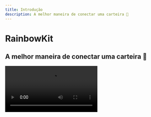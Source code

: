 ```yaml
---
title: Introdução
description: A melhor maneira de conectar uma carteira 🌈
---
```


# RainbowKit

## A melhor maneira de conectar uma carteira 🌈

<Video src="https://rainbowme-res.cloudinary.com/video/upload/v1657717102/rainbowkit/site-assets/rainbowkit-video-final-3_dehldu.mp4" />

RainbowKit é uma biblioteca de [React](https://reactjs.org/) que facilita a adição de conexão de carteira ao seu dapp. É intuitivo, responsivo e personalizável.

### Características

#### Gestão de carteira

Gestão de carteira pronta para uso para o seu dapp. Além de lidar com a conexão e desconexão de carteiras, o RainbowKit suporta várias carteiras, troca conexões de cadeia, resolve endereços para ENS, exibe saldo e muito mais!

#### Personalizável

Você pode ajustar a IU do RainbowKit para combinar com a sua marca. Você pode escolher entre algumas cores de destaque e configurações de raio de borda pré-definidas. Para casos de uso mais avançados, você pode fornecer um tema totalmente personalizado, renderizar seu próprio botão e omitir certos recursos. Modo escuro incluído.

#### Padrões da indústria

Para melhor interoperabilidade com a maioria dos produtos, contamos com [viem](https://viem.sh) e [wagmi](https://wagmi.sh/) - as bibliotecas mais usadas no espaço.

Padrões de carteira como EIP-1193 e EIP-6963 são suportados diretamente, facilitando como nunca para usuários de carteira de navegador conectar sua carteira ao seu dApp de forma integrada.

### Comunidade

Estamos animados para ver a comunidade adotar o RainbowKit, levantar questões e fornecer feedback. Seja uma solicitação de recurso, relatório de bug ou um projeto para mostrar, envolva-se!

-   Levante uma [issue](https://github.com/rainbow-me/rainbowkit/issues)
-   Siga em [Twitter](https://twitter.com/rainbowdotme)
-   Compartilhe o seu [feedback](https://github.com/rainbow-me/rainbowkit/discussions/new?category=feedback)
-   Experimente em [Codesandbox](https://codesandbox.io/p/sandbox/github/rainbow-me/rainbowkit/tree/main/examples/with-next)
